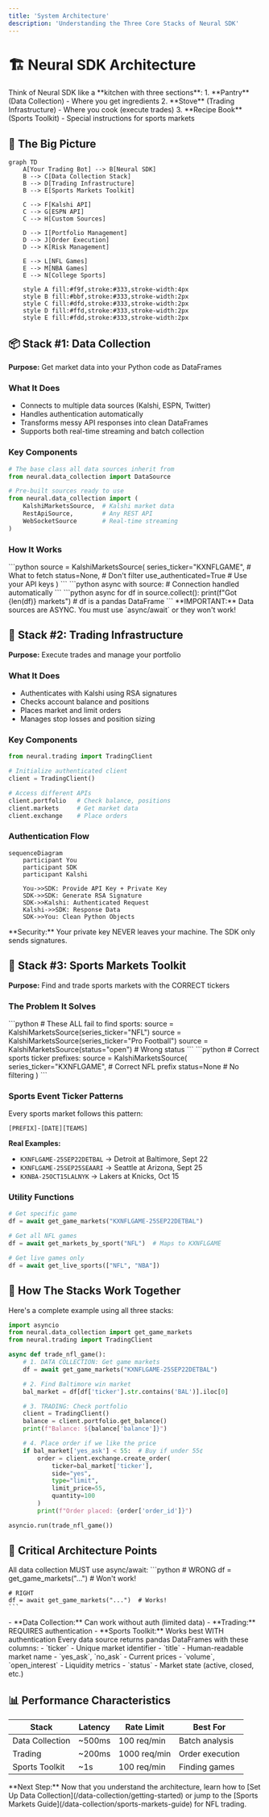 ```yaml
---
title: 'System Architecture'
description: 'Understanding the Three Core Stacks of Neural SDK'
---
```


# 🏗️ Neural SDK Architecture

<Note>
Think of Neural SDK like a **kitchen with three sections**:
1. **Pantry** (Data Collection) - Where you get ingredients
2. **Stove** (Trading Infrastructure) - Where you cook (execute trades)
3. **Recipe Book** (Sports Toolkit) - Special instructions for sports markets
</Note>

## 📐 The Big Picture

```mermaid
graph TD
    A[Your Trading Bot] --> B[Neural SDK]
    B --> C[Data Collection Stack]
    B --> D[Trading Infrastructure]
    B --> E[Sports Markets Toolkit]

    C --> F[Kalshi API]
    C --> G[ESPN API]
    C --> H[Custom Sources]

    D --> I[Portfolio Management]
    D --> J[Order Execution]
    D --> K[Risk Management]

    E --> L[NFL Games]
    E --> M[NBA Games]
    E --> N[College Sports]

    style A fill:#f9f,stroke:#333,stroke-width:4px
    style B fill:#bbf,stroke:#333,stroke-width:2px
    style C fill:#dfd,stroke:#333,stroke-width:2px
    style D fill:#ffd,stroke:#333,stroke-width:2px
    style E fill:#fdd,stroke:#333,stroke-width:2px
```

## 📦 Stack #1: Data Collection

**Purpose:** Get market data into your Python code as DataFrames

### What It Does
- Connects to multiple data sources (Kalshi, ESPN, Twitter)
- Handles authentication automatically
- Transforms messy API responses into clean DataFrames
- Supports both real-time streaming and batch collection

### Key Components

```python
# The base class all data sources inherit from
from neural.data_collection import DataSource

# Pre-built sources ready to use
from neural.data_collection import (
    KalshiMarketsSource,  # Kalshi market data
    RestApiSource,        # Any REST API
    WebSocketSource       # Real-time streaming
)
```

### How It Works

<Steps>
  <Step title="Initialize a Data Source">
    ```python
    source = KalshiMarketsSource(
        series_ticker="KXNFLGAME",  # What to fetch
        status=None,                 # Don't filter
        use_authenticated=True        # Use your API keys
    )
    ```
  </Step>
  <Step title="Connect to the API">
    ```python
    async with source:
        # Connection handled automatically
    ```
  </Step>
  <Step title="Collect Data">
    ```python
    async for df in source.collect():
        print(f"Got {len(df)} markets")
        # df is a pandas DataFrame
    ```
  </Step>
</Steps>

<Warning>
**IMPORTANT:** Data sources are ASYNC. You must use `async/await` or they won't work!
</Warning>

## 💸 Stack #2: Trading Infrastructure

**Purpose:** Execute trades and manage your portfolio

### What It Does
- Authenticates with Kalshi using RSA signatures
- Checks account balance and positions
- Places market and limit orders
- Manages stop losses and position sizing

### Key Components

```python
from neural.trading import TradingClient

# Initialize authenticated client
client = TradingClient()

# Access different APIs
client.portfolio   # Check balance, positions
client.markets     # Get market data
client.exchange    # Place orders
```

### Authentication Flow

```mermaid
sequenceDiagram
    participant You
    participant SDK
    participant Kalshi

    You->>SDK: Provide API Key + Private Key
    SDK->>SDK: Generate RSA Signature
    SDK->>Kalshi: Authenticated Request
    Kalshi->>SDK: Response Data
    SDK->>You: Clean Python Objects
```

<Note>
**Security:** Your private key NEVER leaves your machine. The SDK only sends signatures.
</Note>

## 🏈 Stack #3: Sports Markets Toolkit

**Purpose:** Find and trade sports markets with the CORRECT tickers

### The Problem It Solves

<Tabs>
  <Tab title="❌ What Doesn't Work">
    ```python
    # These ALL fail to find sports:
    source = KalshiMarketsSource(series_ticker="NFL")
    source = KalshiMarketsSource(series_ticker="Pro Football")
    source = KalshiMarketsSource(status="open")  # Wrong status
    ```
  </Tab>
  <Tab title="✅ What Actually Works">
    ```python
    # Correct sports ticker prefixes:
    source = KalshiMarketsSource(
        series_ticker="KXNFLGAME",  # Correct NFL prefix
        status=None                  # No filtering
    )
    ```
  </Tab>
</Tabs>

### Sports Event Ticker Patterns

Every sports market follows this pattern:

```
[PREFIX]-[DATE][TEAMS]
```

**Real Examples:**
- `KXNFLGAME-25SEP22DETBAL` → Detroit at Baltimore, Sept 22
- `KXNFLGAME-25SEP25SEAARI` → Seattle at Arizona, Sept 25
- `KXNBA-25OCT15LALNYK` → Lakers at Knicks, Oct 15

### Utility Functions

```python
# Get specific game
df = await get_game_markets("KXNFLGAME-25SEP22DETBAL")

# Get all NFL games
df = await get_markets_by_sport("NFL")  # Maps to KXNFLGAME

# Get live games only
df = await get_live_sports(["NFL", "NBA"])
```

## 🔄 How The Stacks Work Together

Here's a complete example using all three stacks:

```python
import asyncio
from neural.data_collection import get_game_markets
from neural.trading import TradingClient

async def trade_nfl_game():
    # 1. DATA COLLECTION: Get game markets
    df = await get_game_markets("KXNFLGAME-25SEP22DETBAL")

    # 2. Find Baltimore win market
    bal_market = df[df['ticker'].str.contains('BAL')].iloc[0]

    # 3. TRADING: Check portfolio
    client = TradingClient()
    balance = client.portfolio.get_balance()
    print(f"Balance: ${balance['balance']}")

    # 4. Place order if we like the price
    if bal_market['yes_ask'] < 55:  # Buy if under 55¢
        order = client.exchange.create_order(
            ticker=bal_market['ticker'],
            side="yes",
            type="limit",
            limit_price=55,
            quantity=100
        )
        print(f"Order placed: {order['order_id']}")

asyncio.run(trade_nfl_game())
```

## 🚨 Critical Architecture Points

<AccordionGroup>
  <Accordion title="Everything is Async">
    All data collection MUST use async/await:
    ```python
    # WRONG
    df = get_game_markets("...")  # Won't work!

    # RIGHT
    df = await get_game_markets("...")  # Works!
    ```
  </Accordion>

  <Accordion title="Authentication is Per-Stack">
    - **Data Collection:** Can work without auth (limited data)
    - **Trading:** REQUIRES authentication
    - **Sports Toolkit:** Works best WITH authentication
  </Accordion>

  <Accordion title="DataFrames are the Universal Format">
    Every data source returns pandas DataFrames with these columns:
    - `ticker` - Unique market identifier
    - `title` - Human-readable market name
    - `yes_ask`, `no_ask` - Current prices
    - `volume`, `open_interest` - Liquidity metrics
    - `status` - Market state (active, closed, etc.)
  </Accordion>
</AccordionGroup>

## 📊 Performance Characteristics

| Stack | Latency | Rate Limit | Best For |
|-------|---------|------------|----------|
| Data Collection | ~500ms | 100 req/min | Batch analysis |
| Trading | ~200ms | 1000 req/min | Order execution |
| Sports Toolkit | ~1s | 100 req/min | Finding games |

<Note>
**Next Step:** Now that you understand the architecture, learn how to [Set Up Data Collection](/data-collection/getting-started) or jump to the [Sports Markets Guide](/data-collection/sports-markets-guide) for NFL trading.
</Note>